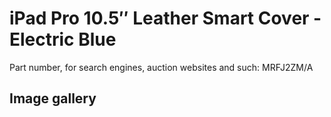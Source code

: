
# iPad Pro 10.5″ Leather Smart Cover - Electric Blue

Part number, for search engines, auction websites and such: MRFJ2ZM/A

## Image gallery

<div style={{ width: "768px" }}>
  <GalleryComponent
    images={[
      {
        original: "/everysource/MRFJ2.png",
        thumbnail: "/everypreview/MRFJ2.png",
      },
      {
        original: "/everysource/MRFJ2_AV1_GOLD.png",
        thumbnail: "/everypreview/MRFJ2_AV1_GOLD.png",
      },
      {
        original: "/everysource/MRFJ2_AV1_SILVER.png",
        thumbnail: "/everypreview/MRFJ2_AV1_SILVER.png",
      },
      {
        original: "/everysource/MRFJ2_AV1_SPACE_GRAY.png",
        thumbnail: "/everypreview/MRFJ2_AV1_SPACE_GRAY.png",
      },
      {
        original: "/everysource/MRFJ2_AV2.png",
        thumbnail: "/everypreview/MRFJ2_AV2.png",
      },
      {
        original: "/everysource/MRFJ2_AV3.png",
        thumbnail: "/everypreview/MRFJ2_AV3.png",
      }
    ]}
  />
</div>
